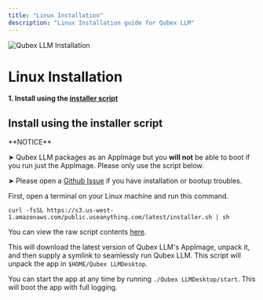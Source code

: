 ```yaml
---
title: "Linux Installation"
description: "Linux Installation guide for Qubex LLM"
---
```



<Image
  src="/images/getting-started/installation/linux/header-image.png"
  height={1080}
  width={1920}
  quality={100}
  alt="Qubex LLM Installation"
/>

# Linux Installation

**1. Install using the [installer script](#install-using-the-installer-script)**

## Install using the installer script

<Callout type="warning" emoji="⚠️">
  **NOTICE**

➤ Qubex LLM packages as an AppImage but you **will not** be able to boot if you run just the AppImage. Please only use the script below.

➤ Please open a [Github Issue](https://github.com/Mintplex-Labs/anything-llm/issues) if you have installation or bootup troubles.

</Callout>

First, open a terminal on your Linux machine and run this command.

```shell copy
curl -fsSL https://s3.us-west-1.amazonaws.com/public.useanything.com/latest/installer.sh | sh
```

You can view the raw script contents [here](https://github.com/Mintplex-Labs/anything-llm/blob/desktop/linux_installer.sh).

This will download the latest version of Qubex LLM's AppImage, unpack it, and then supply a symlink to seamlessly run Qubex LLM.
This script will unpack the app in `$HOME/Qubex LLMDesktop`.

You can start the app at any time by running `./Qubex LLMDesktop/start`. This will boot the app with full logging.
